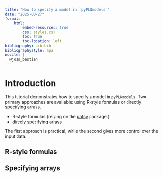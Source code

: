 ```yaml
---
title: "How to specify a model in `pyPLNmodels`"
date: "2025-03-27"
format:
    html:
        embed-resources: true
        css: styles.css
        toc: true
        toc-location: left
bibliography: bib.bib
bibliographystyle: apa
nocite: |
  @joss_bastien
---
```



# Introduction

This tutorial demonstrates how to specify a model in `pyPLNmodels`.
Two primary approaches are available: using R-style formulas or directly specifying arrays.

- R-style formulas (relying on the [patsy](https://patsy.readthedocs.io/en/latest/) package.)
- direcly specifying arrays

The first approach is practical, while the second gives more control over the input data.


## R-style formulas

## Specifying arrays
